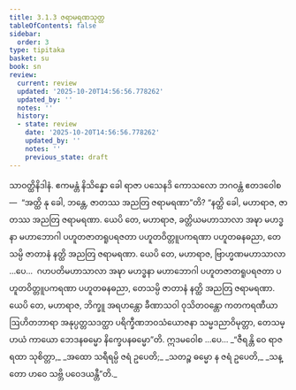 ```yaml
---
title: 3.1.3 ဇရာမရဏသုတ္တ
tableOfContents: false
sidebar:
  order: 3
type: tipitaka
basket: su
book: sn
review:
  current: review
  updated: '2025-10-20T14:56:56.778262'
  updated_by: ''
  notes: ''
  history:
  - state: review
    date: '2025-10-20T14:56:56.778262'
    updated_by: ''
    notes: ''
    previous_state: draft
---
```



<DynamicBreadcrumb />


<ReviewStatus review={frontmatter.review} showDetails={true} />

<HypothesisAnnotation frontmatter={frontmatter} />

<Division number="114" book="sn" e="ch" v="18" p="297">

<Paragraph number="594" book="sn">
သာဝတ္ထိနိဒါနံ. ဧကမန္တံ နိသိန္နော ခေါ ရာဇာ ပသေနဒိ ကောသလော ဘဂဝန္တံ ဧတဒဝေါစ—  “အတ္ထိ နု ခေါ, ဘန္တေ, ဇာတဿ အညတြ ဇရာမရဏာ”တိ? “နတ္ထိ ခေါ, မဟာရာဇ, ဇာတဿ အညတြ ဇရာမရဏာ. ယေပိ တေ, မဟာရာဇ, ခတ္တိယမဟာသာလာ အဍ္ဎာ မဟဒ္ဓနာ မဟာဘောဂါ ပဟူတဇာတရူပရဇတာ ပဟူတဝိတ္တူပကရဏာ ပဟူတဓနဓညာ, တေသမ္ပိ ဇာတာနံ နတ္ထိ အညတြ ဇရာမရဏာ. ယေပိ တေ, မဟာရာဇ, ဗြာဟ္မဏမဟာသာလာ …ပေ…  ဂဟပတိမဟာသာလာ အဍ္ဎာ မဟဒ္ဓနာ မဟာဘောဂါ ပဟူတဇာတရူပရဇတာ ပဟူတဝိတ္တူပကရဏာ ပဟူတဓနဓညာ, တေသမ္ပိ ဇာတာနံ နတ္ထိ အညတြ ဇရာမရဏာ. ယေပိ တေ, မဟာရာဇ, ဘိက္ခူ အရဟန္တော ခီဏာသဝါ ဝုသိတဝန္တော ကတကရဏီယာ ဩဟိတဘာရာ အနုပ္ပတ္တသဒတ္ထာ ပရိက္ခီဏဘဝသံယောဇနာ သမ္မဒညာဝိမုတ္တာ, တေသမ္ပာယံ ကာယော ဘေဒနဓမ္မော နိက္ခေပနဓမ္မော”တိ. ဣဒမဝေါစ …ပေ…
</Paragraph>

<Paragraph number="595" type="verses" book="sn">
_“ဇီရန္တိ ဝေ ရာဇရထာ သုစိတ္တာ,_  
_အထော သရီရမ္ပိ ဇရံ ဥပေတိ;_  
_သတဉ္စ ဓမ္မော န ဇရံ ဥပေတိ,_  
_သန္တော ဟဝေ သဗ္ဘိ ပဝေဒယန္တီ”တိ._
</Paragraph>
</Division>